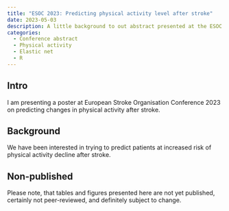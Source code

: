 ```yaml
---
title: "ESOC 2023: Predicting physical activity level after stroke"
date: 2023-05-03
description: A little background to out abstract presented at the ESOC 2023 conference in Munich. 
categories:
  - Conference abstract
  - Physical activity
  - Elastic net
  - R
---
```


## Intro

I am presenting a poster at European Stroke Organisation Conference 2023 on predicting changes in physical activity after stroke.

## Background

We have been interested in trying to predict patients at increased risk of physical activity decline after stroke.

::: callout-note
## Non-published

Please note, that tables and figures presented here are not yet published, certainly not peer-reviewed, and definitely subject to change.
:::
